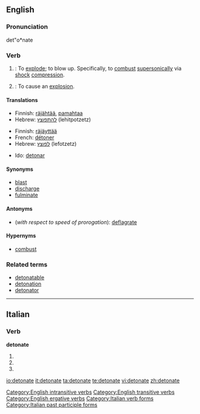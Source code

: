 ==English==

===Pronunciation===
det"o*nate

===Verb===
{{en-verb|detonat|ing}}

# {{intransitive}}: To [[explode]]; to blow up. Specifically, to [[combust]] [[supersonic]]ally via [[shock]] [[compression]].
# {{transitive}}: To cause an [[explosion]].

====Translations====
{{trans-top|''intransitive'' - to blow up}}
*Finnish: [[räjähtää]], [[pamahtaa]]
*Hebrew: [[להתפוצץ]] (lehitpotzetz)
{{trans-mid}}
{{trans-bottom}}

{{trans-top|''transitive'' -  to cause an explosion}}
*Finnish: [[räjäyttää]]
*French: [[détoner]]
*Hebrew: [[לפוצץ]] (lefotzetz)
{{trans-mid}}
*Ido: [[detonar]]
{{trans-bottom}}

====Synonyms====
*[[blast]]
*[[discharge]]
*[[fulminate]]

====Antonyms====
* (''with respect to speed of prorogation''): [[deflagrate]]

====Hypernyms====
* [[combust]]

===Related terms===
* [[detonatable]]
* [[detonation]]
* [[detonator]]

[[Category:English intransitive verbs]]
[[Category:English transitive verbs]]
[[Category:English ergative verbs]]

----

==Italian==

===Verb===
'''detonate'''

# {{form of|[[second-person|Second-person]] [[plural]] [[present tense]]|[[detonare#Italian|detonare]]|lang=Italian}}
# {{form of|Second-person plural [[imperative]]|detonare#Italian|detonare|lang=Italian}}
# {{form of|[[feminine|Feminine]] plural|[[detonato]]}}

[[Category:Italian verb forms]]
[[Category:Italian past participle forms]]

[[io:detonate]]
[[it:detonate]]
[[ta:detonate]]
[[te:detonate]]
[[vi:detonate]]
[[zh:detonate]]